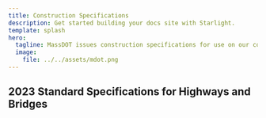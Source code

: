 ```yaml
---
title: Construction Specifications
description: Get started building your docs site with Starlight.
template: splash
hero:
  tagline: MassDOT issues construction specifications for use on our construction contracts.
  image:
    file: ../../assets/mdot.png
---
```



## 2023 Standard Specifications for Highways and Bridges

<CardGrid>
<LinkCard
	title="Division I"
	description="Learn how to make your Starlight site your own with custom styles, fonts, and more."
	href="/01-specs/01-div/"
/>
<LinkCard
	title="Division II"
	description="Learn how to make your Starlight site your own with custom styles, fonts, and more."
	href="/01-specs/02-div/"
/>
<LinkCard
	title="Division III"
	description="Learn how to make your Starlight site your own with custom styles, fonts, and more."
	href="/01-specs/03-div/"
/>
<LinkCard
	title="Appendix A"
	description="Learn how to make your Starlight site your own with custom styles, fonts, and more."
	href="/01-specs/04-app/"
/>
<LinkCard
	title="Supplemental Specifications"
	description="June 30 2023"
	href="/02-supplemental/01-2023-06-30/"
/>
<LinkCard
	title="Superseded Editions"
	description="Learn how to make your Starlight site your own with custom styles, fonts, and more."
	href="/03-superseded/01-2022/"
/>
</CardGrid>